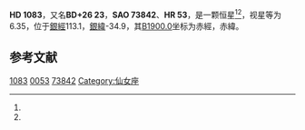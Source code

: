 {{Starbox begin
| name = HD 1083
}}
{{Starbox observe
| epoch = [[J2000.0|J2000.0]]
| constell = {{星座名待查}}<ref name=SIMBAD>{{cite web
 | url=http://simbad.u-strasbg.fr/simbad/sim-id?Ident=HR+53
 | title =Pulsating variable Star
 | publisher=Centre de Données astronomiques de Strasbourg
 | work=SIMBAD
 | accessdate=2012-07-13}}</ref><ref name=DATA>{{cite web
 | url=http://vizier.u-strasbg.fr/viz-bin/VizieR-5?-out.add=.&-source=5050&-corr=PK=HR&-out.max=9999&HR=53
 | title=VizieR Detailed Page
 | accessdate=2012-07-13
 | archive-date=2016-03-05
 | archive-url=https://web.archive.org/web/20160305222153/http://vizier.u-strasbg.fr/viz-bin/VizieR-5?-out.add=.&-source=5050&-corr=PK=HR&-out.max=9999&HR=53
 | dead-url=no
 }}</ref>
| 星官 = 
| ra = {{RA|0|15|10.6}}<ref name=SIMBAD /><ref name=DATA />
| dec = {{DEC|+27|16|59}}<ref name=SIMBAD /><ref name=DATA />
| appmag_v = 6.35<ref name=SIMBAD /><ref name=DATA />
}}
{{Starbox character
| class = A1Vn<ref name=SIMBAD /><ref name=DATA />
| b-v = -0.02<ref name=SIMBAD /><ref name=DATA />
| u-b = 0.02<ref name=SIMBAD /><ref name=DATA />
| r-i = <ref name=SIMBAD /><ref name=DATA />
| variable = 
}}
{{Starbox astrometry
| radial_v = 0.02
| prop_mo_ra = -4
| parallax = 
| p_error = 
}}
{{Starbox catalog
| names =BD+26 23，[[SAO星表|SAO]] 73842，[[HD星表|HD]] 1083，[[HR星表|HR]] 53}}
{{Starbox reference |Simbad=HR+53}}
{{Starbox end}}

'''HD 1083'''，又名'''BD+26 23'''，'''SAO 73842'''、'''HR 53'''，是一颗恒星<ref name=SIMBAD /><ref name=DATA />，视星等为6.35，位于[[銀道座標系|銀經]]113.1，[[銀道座標系|銀緯]]-34.9，其[[B1900.0|B1900.0]]坐标为赤經{{RA|0|9|59.3}}，赤緯{{DEC|+26|-34.9|40}}。

== 参考文献 ==
{{reflist}}

{{star-stub}}

[[Category:HD和HDE天體|1083]]
[[Category:HR天體|0053]]
[[Category:SAO天體|73842]]
[[Category:仙女座|Category:仙女座]]